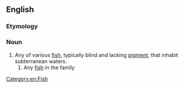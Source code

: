 ==English==

===Etymology===
{{compound|en|cave|fish}}

===Noun===
{{wikipedia}}
{{en-noun|+|cavefish}}

# Any of various [[fish]], typically blind and lacking [[pigment]], that inhabit subterranean waters.
## Any [[fish]] in the family {{taxlink|Amblyopsidae|family|noshow=1}}

[[Category:en:Fish]]